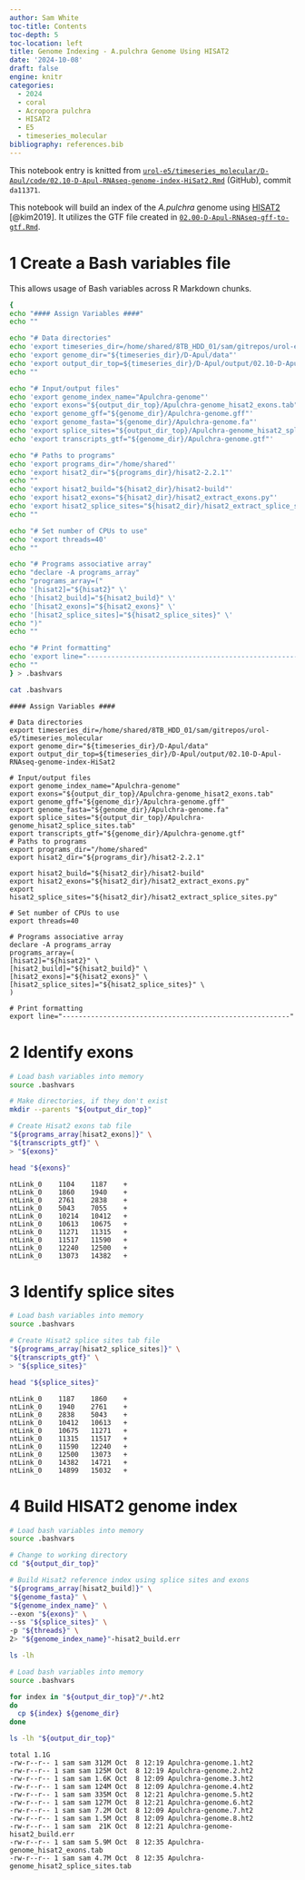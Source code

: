 ```yaml
---
author: Sam White
toc-title: Contents
toc-depth: 5
toc-location: left
title: Genome Indexing - A.pulchra Genome Using HISAT2
date: '2024-10-08'
draft: false
engine: knitr
categories: 
  - 2024
  - coral
  - Acropora pulchra
  - HISAT2
  - E5
  - timeseries_molecular
bibliography: references.bib
---
```


::: callout-note
This notebook entry is knitted from [`urol-e5/timeseries_molecular/D-Apul/code/02.10-D-Apul-RNAseq-genome-index-HiSat2.Rmd`](https://github.com/urol-e5/timeseries_molecular/blob/da11371ef1d0b24b991446cef9865357773c4301/D-Apul/code/02.10-D-Apul-RNAseq-genome-index-HiSat2.Rmd) (GitHub), commit `da11371`.
:::

This notebook will build an index of the *A.pulchra* genome using [HISAT2](https://github.com/DaehwanKimLab/hisat2) [@kim2019]. It utilizes the GTF file created in [`02.00-D-Apul-RNAseq-gff-to-gtf.Rmd`](https://github.com/urol-e5/timeseries_molecular/blob/main/D-Apul/code/02.00-D-Apul-RNAseq-gff-to-gtf.Rmd).

# 1 Create a Bash variables file

This allows usage of Bash variables across R Markdown chunks.

``` bash
{
echo "#### Assign Variables ####"
echo ""

echo "# Data directories"
echo 'export timeseries_dir=/home/shared/8TB_HDD_01/sam/gitrepos/urol-e5/timeseries_molecular'
echo 'export genome_dir="${timeseries_dir}/D-Apul/data"'
echo 'export output_dir_top=${timeseries_dir}/D-Apul/output/02.10-D-Apul-RNAseq-genome-index-HiSat2'
echo ""

echo "# Input/output files"
echo 'export genome_index_name="Apulchra-genome"'
echo 'export exons="${output_dir_top}/Apulchra-genome_hisat2_exons.tab"'
echo 'export genome_gff="${genome_dir}/Apulchra-genome.gff"'
echo 'export genome_fasta="${genome_dir}/Apulchra-genome.fa"'
echo 'export splice_sites="${output_dir_top}/Apulchra-genome_hisat2_splice_sites.tab"'
echo 'export transcripts_gtf="${genome_dir}/Apulchra-genome.gtf"'

echo "# Paths to programs"
echo 'export programs_dir="/home/shared"'
echo 'export hisat2_dir="${programs_dir}/hisat2-2.2.1"'
echo ""
echo 'export hisat2_build="${hisat2_dir}/hisat2-build"'
echo 'export hisat2_exons="${hisat2_dir}/hisat2_extract_exons.py"'
echo 'export hisat2_splice_sites="${hisat2_dir}/hisat2_extract_splice_sites.py"'
echo ""

echo "# Set number of CPUs to use"
echo 'export threads=40'
echo ""

echo "# Programs associative array"
echo "declare -A programs_array"
echo "programs_array=("
echo '[hisat2]="${hisat2}" \'
echo '[hisat2_build]="${hisat2_build}" \'
echo '[hisat2_exons]="${hisat2_exons}" \'
echo '[hisat2_splice_sites]="${hisat2_splice_sites}" \'
echo ")"
echo ""

echo "# Print formatting"
echo 'export line="--------------------------------------------------------"'
echo ""
} > .bashvars

cat .bashvars
```

```         
#### Assign Variables ####

# Data directories
export timeseries_dir=/home/shared/8TB_HDD_01/sam/gitrepos/urol-e5/timeseries_molecular
export genome_dir="${timeseries_dir}/D-Apul/data"
export output_dir_top=${timeseries_dir}/D-Apul/output/02.10-D-Apul-RNAseq-genome-index-HiSat2

# Input/output files
export genome_index_name="Apulchra-genome"
export exons="${output_dir_top}/Apulchra-genome_hisat2_exons.tab"
export genome_gff="${genome_dir}/Apulchra-genome.gff"
export genome_fasta="${genome_dir}/Apulchra-genome.fa"
export splice_sites="${output_dir_top}/Apulchra-genome_hisat2_splice_sites.tab"
export transcripts_gtf="${genome_dir}/Apulchra-genome.gtf"
# Paths to programs
export programs_dir="/home/shared"
export hisat2_dir="${programs_dir}/hisat2-2.2.1"

export hisat2_build="${hisat2_dir}/hisat2-build"
export hisat2_exons="${hisat2_dir}/hisat2_extract_exons.py"
export hisat2_splice_sites="${hisat2_dir}/hisat2_extract_splice_sites.py"

# Set number of CPUs to use
export threads=40

# Programs associative array
declare -A programs_array
programs_array=(
[hisat2]="${hisat2}" \
[hisat2_build]="${hisat2_build}" \
[hisat2_exons]="${hisat2_exons}" \
[hisat2_splice_sites]="${hisat2_splice_sites}" \
)

# Print formatting
export line="--------------------------------------------------------"
```

# 2 Identify exons

``` bash
# Load bash variables into memory
source .bashvars

# Make directories, if they don't exist
mkdir --parents "${output_dir_top}"

# Create Hisat2 exons tab file
"${programs_array[hisat2_exons]}" \
"${transcripts_gtf}" \
> "${exons}"

head "${exons}"
```

```         
ntLink_0    1104    1187    +
ntLink_0    1860    1940    +
ntLink_0    2761    2838    +
ntLink_0    5043    7055    +
ntLink_0    10214   10412   +
ntLink_0    10613   10675   +
ntLink_0    11271   11315   +
ntLink_0    11517   11590   +
ntLink_0    12240   12500   +
ntLink_0    13073   14382   +
```

# 3 Identify splice sites

``` bash
# Load bash variables into memory
source .bashvars

# Create Hisat2 splice sites tab file
"${programs_array[hisat2_splice_sites]}" \
"${transcripts_gtf}" \
> "${splice_sites}"

head "${splice_sites}"
```

```         
ntLink_0    1187    1860    +
ntLink_0    1940    2761    +
ntLink_0    2838    5043    +
ntLink_0    10412   10613   +
ntLink_0    10675   11271   +
ntLink_0    11315   11517   +
ntLink_0    11590   12240   +
ntLink_0    12500   13073   +
ntLink_0    14382   14721   +
ntLink_0    14899   15032   +
```

# 4 Build HISAT2 genome index

``` bash
# Load bash variables into memory
source .bashvars

# Change to working directory
cd "${output_dir_top}"

# Build Hisat2 reference index using splice sites and exons
"${programs_array[hisat2_build]}" \
"${genome_fasta}" \
"${genome_index_name}" \
--exon "${exons}" \
--ss "${splice_sites}" \
-p "${threads}" \
2> "${genome_index_name}"-hisat2_build.err

ls -lh
```

``` bash
# Load bash variables into memory
source .bashvars

for index in "${output_dir_top}"/*.ht2
do
  cp ${index} ${genome_dir}
done

ls -lh "${output_dir_top}"
```

```         
total 1.1G
-rw-r--r-- 1 sam sam 312M Oct  8 12:19 Apulchra-genome.1.ht2
-rw-r--r-- 1 sam sam 125M Oct  8 12:19 Apulchra-genome.2.ht2
-rw-r--r-- 1 sam sam 1.6K Oct  8 12:09 Apulchra-genome.3.ht2
-rw-r--r-- 1 sam sam 124M Oct  8 12:09 Apulchra-genome.4.ht2
-rw-r--r-- 1 sam sam 335M Oct  8 12:21 Apulchra-genome.5.ht2
-rw-r--r-- 1 sam sam 127M Oct  8 12:21 Apulchra-genome.6.ht2
-rw-r--r-- 1 sam sam 7.2M Oct  8 12:09 Apulchra-genome.7.ht2
-rw-r--r-- 1 sam sam 1.5M Oct  8 12:09 Apulchra-genome.8.ht2
-rw-r--r-- 1 sam sam  21K Oct  8 12:21 Apulchra-genome-hisat2_build.err
-rw-r--r-- 1 sam sam 5.9M Oct  8 12:35 Apulchra-genome_hisat2_exons.tab
-rw-r--r-- 1 sam sam 4.7M Oct  8 12:35 Apulchra-genome_hisat2_splice_sites.tab
```
